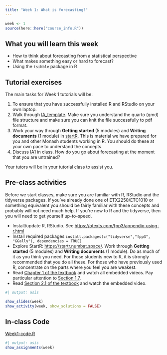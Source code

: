 ```yaml
---
title: "Week 1: What is forecasting?"
---
```


```r
week <- 1
source(here::here("course_info.R"))
```

## What you will learn this week

* How to think about forecasting from a statistical perspective
* What makes something easy or hard to forecast?
* Using the `tsibble` package in R

## Tutorial exercises

The main tasks for Week 1 tutorials will be:

1. To ensure that you have successfully installed R and RStudio on your own laptop.
2. Walk through [IA_template](../week1/IA_template.qmd.zip). Make sure you understand the quarto (qmd) file structure and make sure you can knit the file successfully to pdf format.
3. Work your way through **Getting started** (5 modules) and **Writing documents** (1 module) in [startR](startr.numbat.space). This is material we have prepared for you and other Monash students working in R. You should do these at your own pace to understand the concepts.
4. Discuss [IA1](https://bf.numbat.space/assignments/A1.html) in class. How do you go about forecasting at the moment that you are untrained? 

Your tutors will be in your tutorial class to assist you. 


## Pre-class activities

Before we start classes, make sure you are familiar with R, RStudio and the tidyverse packages. If you've already done one of ETX2250/ETC1010 or something equivalent you should be fairly familiar with these concepts and probably will not need much help. If you're new to R and the tidyverse, then you will need to get yourself up-to-speed. 

-   Install/update R, RStudio. See [https://otexts.com/fpp3/appendix-using-r.html](https://otexts.com/fpp3/appendix-using-r.html)
-   Install required packages `install.packages(c("tidyverse","fpp3", "GGally"), dependencies = TRUE)`
-   Explore StartR: [https://startr.numbat.space/](https://startr.numbat.space/). Work through **Getting started** (5 modules) and **Writing documents** (1 module). Do as much of it as you think you need. For those students new to R, it is strongly recommended that you do all these. For those who have previously used R, concentrate on the parts where you feel you are weakest.
-    Read [Chapter 1 of the textbook](http://OTexts.com/fpp3/intro.html) and watch all embedded videos. Pay particular attention to [Section 1.7](https://otexts.com/fpp3/perspective.html).
-   Read [Section 2.1 of the textbook](https://otexts.com/fpp3/tsibbles.html#tsibbles) and watch the embedded video.


```r
#| output: asis

show_slides(week)
show_activity(week, show_solutions = FALSE)
```

## In-class Code

::: {.callout appearance="minimal"}
<i class="bi bi-download"></i> [Week1-code.R](Week1-code.R){download="Week1-code.R"}
:::


<!-- [**Check your understanding quiz**](https://learning.monash.edu/mod/quiz/view.php?id=2327331) -->

```r
#| output: asis
show_assignments(week)
```
